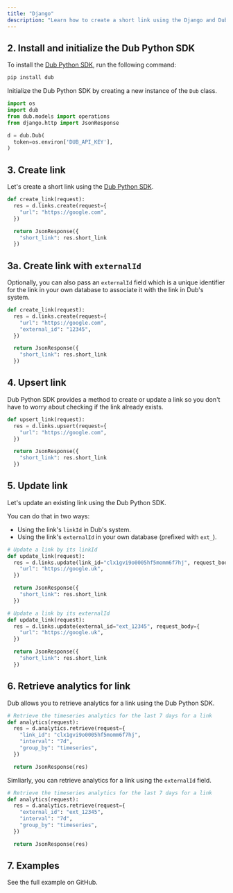 ```yaml
---
title: "Django"
description: "Learn how to create a short link using the Django and Dub Python SDK."
---
```



<Prerequisites />

## 2. Install and initialize the Dub Python SDK

<Steps titleSize="h3">

<Step title="Install">

To install the [Dub Python SDK](https://dub.co/solutions/python), run the following command:

```bash pip
pip install dub
```

</Step>

<Step title="Initialize">

Initialize the Dub Python SDK by creating a new instance of the `Dub` class.

```python
import os
import dub
from dub.models import operations
from django.http import JsonResponse

d = dub.Dub(
  token=os.environ['DUB_API_KEY'],
)
```

</Step>

</Steps>

## 3. Create link

Let's create a short link using the [Dub Python SDK](https://dub.co/solutions/python).

```python views.py
def create_link(request):
  res = d.links.create(request={
    "url": "https://google.com",
  })

  return JsonResponse({
    "short_link": res.short_link
  })
```

<Accordion title="Full list of available attributes for the Link model">
  <LinkArguments />
</Accordion>

## 3a. Create link with `externalId`

Optionally, you can also pass an `externalId` field which is a unique identifier for the link in your own database to associate it with the link in Dub's system.

```python views.py
def create_link(request):
  res = d.links.create(request={
    "url": "https://google.com",
    "external_id": "12345",
  })

  return JsonResponse({
    "short_link": res.short_link
  })
```

## 4. Upsert link

Dub Python SDK provides a method to create or update a link so you don't have to worry about checking if the link already exists.

```python views.py
def upsert_link(request):
  res = d.links.upsert(request={
    "url": "https://google.com",
  })

  return JsonResponse({
    "short_link": res.short_link
  })
```

## 5. Update link

Let's update an existing link using the Dub Python SDK.

You can do that in two ways:

- Using the link's `linkId` in Dub's system.
- Using the link's `externalId` in your own database (prefixed with `ext_`).

```python views.py
# Update a link by its linkId
def update_link(request):
  res = d.links.update(link_id="clx1gvi9o0005hf5momm6f7hj", request_body={
    "url": "https://google.uk",
  })

  return JsonResponse({
    "short_link": res.short_link
  })

# Update a link by its externalId
def update_link(request):
  res = d.links.update(external_id="ext_12345", request_body={
    "url": "https://google.uk",
  })

  return JsonResponse({
    "short_link": res.short_link
  })
```

## 6. Retrieve analytics for link

Dub allows you to retrieve analytics for a link using the Dub Python SDK.

```python views.py
# Retrieve the timeseries analytics for the last 7 days for a link
def analytics(request):
  res = d.analytics.retrieve(request={
    "link_id": "clx1gvi9o0005hf5momm6f7hj",
    "interval": "7d",
    "group_by": "timeseries",
  })

  return JsonResponse(res)
```

Simliarly, you can retrieve analytics for a link using the `externalId` field.

```python views.py
# Retrieve the timeseries analytics for the last 7 days for a link
def analytics(request):
  res = d.analytics.retrieve(request={
    "external_id": "ext_12345",
    "interval": "7d",
    "group_by": "timeseries",
  })

  return JsonResponse(res)
```

## 7. Examples

<CardGroup cols={2}>
  <Card
    title="Python Example"
    icon="arrow-up-right-from-square"
    href="https://github.com/dubinc/examples/tree/main/python/django"
  >
    See the full example on GitHub.
  </Card>
</CardGroup>
